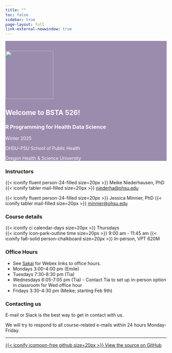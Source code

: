 ```yaml
---
title: ""
toc: false
sidebar: true
page-layout: full
link-external-newwindow: true
---
```


::: {style="background-color: #9B8CAE"}
::: {style="color: #FFFFFF"}
::: grid

::: g-col-4

&nbsp;

![](images/IMG_6759_med.png){fig-align="center" width="150"}

:::

::: g-col-8
# Welcome to BSTA 526!

### R Programming for Health Data Science

Winter 2025

OHSU-PSU School of Public Health

Oregon Health & Science University

:::

:::
:::
:::

::: grid

::: g-col-3
### Instructors

{{< iconify fluent person-24-filled size=20px >}} Meike Niederhausen, PhD  
{{< iconify tabler mail-filled size=20px >}} [niederha\@ohsu.edu](mailto:niederha@ohsu.edu)

{{< iconify fluent person-24-filled size=20px >}} Jessica Minnier, PhD
{{< iconify tabler mail-filled size=20px >}} [minnier\@ohsu.edu](mailto:minnier@ohsu.edu)
:::

::: g-col-3
### Course details

{{< iconify ci calendar-days size=20px >}} Thursdays   
{{< iconify icon-park-outline time size=20px >}} 9:00 am - 11:45 am
{{< iconify fa6-solid person-chalkboard size=20px >}} In-person, VPT 620M

:::

::: g-col-3
### Office Hours

* See [Sakai](https://sakai.ohsu.edu/portal/site/BSTA-526-1-AX-W24/page/45b3e0f3-33d9-46eb-9d4d-83287b0e6f72) for Webex links to office hours.
- Mondays 3:00-4:00 pm (Emile)
- Tuesdays 7:30-8:30 pm (Tia)
- Wednesdays 6:05-7:05 pm (Tia) - Contact Tia to set up in-person option in classroom for Wed office hour
- Fridays 3:30-4:30 pm (Meike; starting Feb 9th)

:::

<!-- {{< iconify fa6-solid fluent-mdl2:join-online-meeting size=20px >}}  -->
<!-- arcticons:webex -->


::: g-col-3
### Contacting us

E-mail or Slack is the best way to get in contact with us. 

We will try to respond to all course-related e-mails within 24 hours Monday-Friday.
:::
:::

------------------------------------------------------------------------

::: grid
::: g-col-8
:::

::: g-col-4
[{{< iconify icomoon-free github size=20px >}} View the source on GitHub](https://github.com/niederhausen/BSTA_526_W24)
:::
:::
